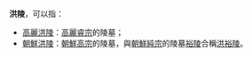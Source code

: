 '''洪陵'''，可以指：

*[[高麗洪陵|高麗洪陵]]：[[高麗睿宗|高麗睿宗]]的陵墓；
*[[朝鮮洪陵|朝鮮洪陵]]：[[朝鮮高宗|朝鮮高宗]]的陵墓，與[[朝鮮純宗|朝鮮純宗]]的陵墓[[裕陵|裕陵]]合稱[[洪裕陵|洪裕陵]]。

{{Disambig|Cat=二字墓葬建筑消歧义}}